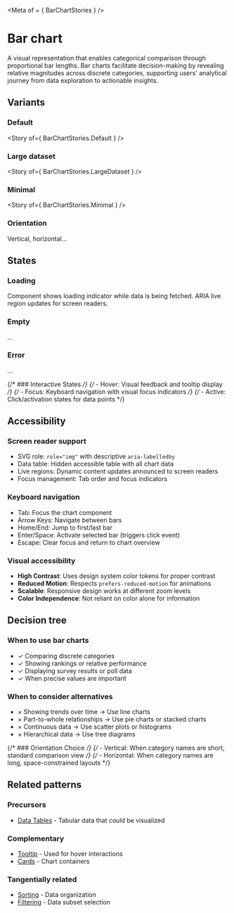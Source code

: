 
<Meta of = { BarChartStories } />

# Bar chart

A visual representation that enables categorical comparison through proportional bar lengths. Bar charts facilitate decision-making by revealing relative magnitudes across discrete categories, supporting users' analytical journey from data exploration to actionable insights.

## Variants

### Default

<Story of={ BarChartStories.Default } />

### Large dataset

<Story of={ BarChartStories.LargeDataset } />

### Minimal

<Story of={ BarChartStories.Minimal } />

### Orientation

Vertical, horizontal...

## States

### Loading

Component shows loading indicator while data is being fetched. ARIA live region updates for screen readers.

### Empty

...

### Error

...

{/* ### Interactive States */}
{/* - Hover: Visual feedback and tooltip display */}
{/* - Focus: Keyboard navigation with visual focus indicators */}
{/* - Active: Click/activation states for data points */}

## Accessibility

### Screen reader support
- SVG role: `role="img"` with descriptive `aria-labelledby`
- Data table: Hidden accessible table with all chart data
- Live regions: Dynamic content updates announced to screen readers
- Focus management: Tab order and focus indicators

### Keyboard navigation
- Tab: Focus the chart component
- Arrow Keys: Navigate between bars
- Home/End: Jump to first/last bar
- Enter/Space: Activate selected bar (triggers click event)
- Escape: Clear focus and return to chart overview

### Visual accessibility
- **High Contrast**: Uses design system color tokens for proper contrast
- **Reduced Motion**: Respects `prefers-reduced-motion` for animations
- **Scalable**: Responsive design works at different zoom levels
- **Color Independence**: Not reliant on color alone for information

## Decision tree

### When to use bar charts
- ✓ Comparing discrete categories
- ✓ Showing rankings or relative performance
- ✓ Displaying survey results or poll data
- ✓ When precise values are important

### When to consider alternatives
- × Showing trends over time → Use line charts
- × Part-to-whole relationships → Use pie charts or stacked charts
- × Continuous data → Use scatter plots or histograms
- × Hierarchical data → Use tree diagrams

{/* ### Orientation Choice */}
{/* - Vertical: When category names are short, standard comparison view */}
{/* - Horizontal: When category names are long, space-constrained layouts */}

## Related patterns

### Precursors
- [Data Tables](../?path=/docs/components-table--docs) - Tabular data that could be visualized

### Complementary
- [Tooltip](../?path=/docs/primitives-tooltip--docs) - Used for hover interactions
- [Cards](../?path=/docs/compositions-card--docs) - Chart containers

### Tangentially related
- [Sorting](../?path=/docs/compositions-sorting--docs) - Data organization
- [Filtering](../?path=/docs/compositions-filtering--docs) - Data subset selection

